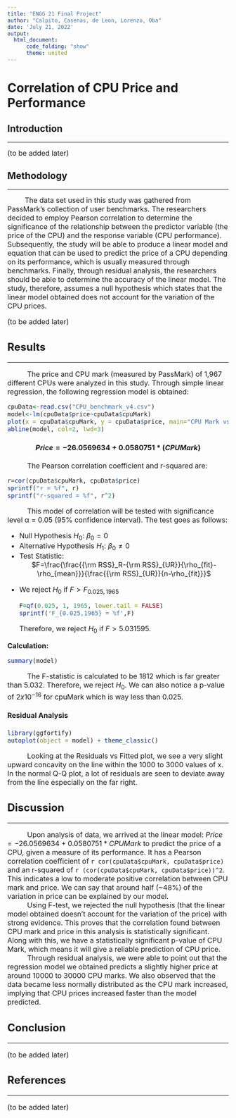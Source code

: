 ```yaml
---
title: "ENGG 21 Final Project"
author: "Calpito, Casenas, de Leon, Lorenzo, Oba"
date: 'July 21, 2022'
output: 
  html_document:
      code_folding: "show"
      theme: united
---
```

# Correlation of CPU Price and Performance

## Introduction

---

<font size="3">
(to be added later)
</font>

## Methodology

---

|           <font size="3">The data set used in this study was gathered from PassMark's collection of user benchmarks. The researchers decided to employ Pearson correlation to determine the significance of the relationship between the predictor variable (the price of the CPU) and the response variable (CPU performance). Subsequently, the study will be able to produce a linear model and equation that can be used to predict the price of a CPU depending on its performance, which is usually measured through benchmarks.  Finally, through residual analysis, the researchers should be able to determine the accuracy of the linear model. The study, therefore, assumes a null hypothesis which states that the linear model obtained does not account for the variation of the CPU prices.

<font size="3">
(to be added later)
</font>

## Results

---

|           <font size="3">The price and CPU mark (measured by PassMark) of 1,967 different CPUs were analyzed in this study. Through simple linear regression, the following regression model is obtained:
```r
cpuData<-read.csv("CPU_benchmark_v4.csv")
model<-lm(cpuData$price~cpuData$cpuMark)
plot(x = cpuData$cpuMark, y = cpuData$price, main="CPU Mark vs Price", xlab="cpu mark", ylab="price")
abline(model, col=2, lwd=3)

```
<center>
#### $Price = -26.0569634 + 0.0580751*(CPU Mark)$
</center>
|           The Pearson correlation coefficient and r-squared are: 
```r
r=cor(cpuData$cpuMark, cpuData$price)
sprintf("r = %f", r)
sprintf("r-squared = %f", r^2)

```
|           This model of correlation will be tested with significance level α = 0.05 (95% confidence interval). The test goes as follows:

<ul>
<li>Null Hypothesis $H_0$: $β_0=0$</li>
<li>Alternative Hypothesis $H_1$: $β_0\neq0$</li>
<li>Test Statistic: </li>
<center>$F=\frac{\frac{{\rm RSS}_R-{\rm RSS}_{UR}}{\rho_{fit}-\rho_{mean}}}{\frac{{\rm RSS}_{UR}}{n-\rho_{fit}}}$ </center>
<li> We reject $H_0$ if $F>F_{0.025,1965}$
```r
F=qf(0.025, 1, 1965, lower.tail = FALSE)
sprintf('F_{0.025,1965} = %f',F)
```
Therefore, we reject $H_0$ if $F>5.031595$.</li>
</ul>

**Calculation:**
```r
summary(model)
```
|           The F-statistic is calculated to be 1812 which is far greater than 5.032. Therefore, we reject $H_0$. We can also notice a p-value of $2x10^{-16}$ for cpuMark which is way less than 0.025. 

#### **Residual Analysis**
```r
library(ggfortify)
autoplot(object = model) + theme_classic()
```

|           Looking at the Residuals vs Fitted plot, we see a very slight upward concavity on the line within the 1000 to 3000 values of x. In the normal Q-Q plot, a lot of residuals are seen to deviate away from the line especially on the far right.</font>

## Discussion

---

|           <font size="3">Upon analysis of data, we arrived at the linear model:  $Price = -26.0569634 + 0.0580751*CPU Mark$ to predict the price of a CPU, given a measure of its performance. It has a Pearson correlation coefficient of `r cor(cpuData$cpuMark, cpuData$price)` and an r-squared of `r (cor(cpuData$cpuMark, cpuData$price))^2`. This indicates a low to moderate positive correlation between CPU mark and price. We can say that around half (~48%) of the variation in price can be explained by our model.
|           Using F-test, we rejected the null hypothesis (that the linear model obtained doesn't account for the variation of the price) with strong evidence. This proves that the correlation found between CPU mark and price in this analysis is statistically significant. Along with this, we have a statistically significant p-value of CPU Mark, which means it will give a reliable prediction of CPU price.
|           Through residual analysis, we were able to point out that the regression model we obtained predicts a slightly higher price at around 10000 to 30000 CPU marks. We also observed that the data became less normally distributed as the CPU mark increased, implying that CPU prices increased faster than the model predicted.
</font>

## Conclusion

---

<font size="3">
(to be added later)
</font>


## References

---

<font size="3">
(to be added later)
</font>
